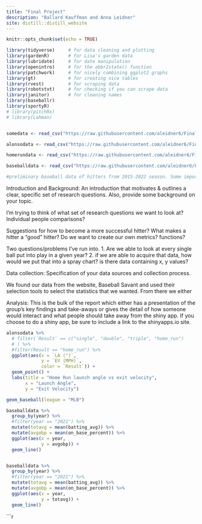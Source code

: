 ```yaml
---
title: "Final Project"
description: "Ballard Kauffman and Anna Leidner"
site: distill::distill_website
---
```


```r
knitr::opts_chunk$set(echo = TRUE) 
```

```r
library(tidyverse)     # for data cleaning and plotting
library(gardenR)       # for Lisa's garden data
library(lubridate)     # for date manipulation
library(openintro)     # for the abbr2state() function
library(patchwork)     # for nicely combining ggplot2 graphs  
library(gt)            # for creating nice tables
library(rvest)         # for scraping data
library(robotstxt)     # for checking if you can scrape data
library(janitor)       # for cleaning names
library(baseballr)
library(sportyR)
# library(pitchRx)
# library(Lahman)


somedata <- read_csv("https://raw.githubusercontent.com/aleidner6/FinalProject/main/baseballfinalproject.csv")

alonsodata <- read_csv("https://raw.githubusercontent.com/aleidner6/FinalProject/main/alonsodata1.csv") 

homerundata <- read_csv("https://raw.githubusercontent.com/aleidner6/FinalProject/main/stats%20(3).csv")

baseballdata <- read_csv("https://raw.githubusercontent.com/aleidner6/FinalProject/main/stats%20(4).csv")

#preliminary baseball data of hitters from 2015-2022 season. Some important stats to note are woba, xwoba, EV, and LA. If you want to look at other/more stats or for specific players go for it!
```

Introduction and Background: An introduction that motivates & outlines a clear, specific set of research questions. Also, provide some background on your topic.



I'm trying to think of what set of research questions we want to look at? Individual people comparisons?  

Suggestions for how to become a more successful hitter? What makes a hitter a "good" hitter? Do we want to create our own metrics? functions?

Two questions/problems I've run into. 
1. Are we able to look at every single ball put into play in a given year? 
2. if we are able to acquire that data, how would we put that into a spray chart? is there data containing x, y values?

Data collection: Specification of your data sources and collection process.

We found our data from the website, Baseball Savant and used their selection tools to select the statistics that we wanted. From there we either 

Analysis: This is the bulk of the report which either has a presentation of the group’s key findings and take-aways or gives the detail of how someone would interact and what people should take away from the shiny app. If you choose to do a shiny app, be sure to include a link to the shinyapps.io site.


```r
alonsodata %>%
  # filter(`Result` == c("single", "double", "triple", "home_run")
  # ) %>%
  #filter(Result == "home_run") %>%
  ggplot(aes(x = `LA (°)`, 
             y = `EV (MPH)`, 
             color = `Result`)) +
  geom_point() +
  labs(title = "Home Run launch angle vs exit velocity", 
       x = "Launch Angle", 
       y = "Exit Velocity")
```

```r
geom_baseball(league = "MLB")

```

```r
baseballdata %>%
  group_by(year) %>%
  #filter(year == "2021") %>%
  mutate(totavg = mean(batting_avg)) %>%
  mutate(avgobp = mean(on_base_percent)) %>%
  ggplot(aes(x = year, 
             y = avgobp)) +
  geom_line()


baseballdata %>%
  group_by(year) %>%
  #filter(year == "2021") %>%
  mutate(totavg = mean(batting_avg)) %>%
  mutate(avgobp = mean(on_base_percent)) %>%
  ggplot(aes(x = year, 
             y = totavg)) +
  geom_line()

```

```r
